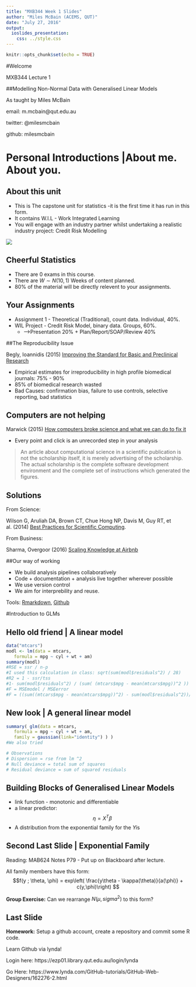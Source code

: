 ```yaml
---
title: "MXB344 Week 1 Slides"
author: "Miles McBain (ACEMS, QUT)"
date: "July 27, 2016"
output:
  ioslides_presentation:
    css: ../style.css
---
```


```r
knitr::opts_chunk$set(echo = TRUE)
```

#Welcome 

MXB344 Lecture 1

##Modelling Non-Normal Data with Generalised Linear Models

As taught by Miles McBain

email: m.mcbain@qut.edu.au

twitter: @milesmcbain

github: milesmcbain

# Personal Introductions |About me. About you.


## About this unit
* This is The capstone unit for statistics -it is the first time it has run in this form.
* It contains W.I.L - Work Integrated Learning
* You will engage with an industry partner whilst undertaking a realistic industry project: Credit Risk Modelling

![](http://www.boq.com.au/media/rebranding/images/logo_BOQ.png)

## Cheerful Statistics
* There are 0 exams in this course.
* There are $W \sim N(10,1)$ Weeks of content planned.
* 80% of the material will be directly relevent to your assignments.

## Your Assignments
* Assignment 1 - Theoretical (Traditional), count data. Individual, 40%.
* WIL Project - Credit Risk Model, binary data. Groups, 60%.
  + -->Presentation 20% + Plan/Report/SOAP/Review 40%

##The Reproducibility Issue

Begly, Ioannidis (2015) [Improving the Standard for Basic and Preclinical Research](http://circres.ahajournals.org/content/116/1/116.long)

* Empirical estimates for irreproducibility in high profile biomedical journals: 75% - 90%
* 85% of biomedical research wasted
* Bad Causes: confirmation bias, failure to use controls, selective reporting, bad statistics 

## Computers are not helping

Marwick (2015) [How computers broke science and what we can do to fix it](https://theconversation.com/how-computers-broke-science-and-what-we-can-do-to-fix-it-49938)

* Every point and click is an unrecorded step in your analysis

> An article about computational science in a scientific publication is not the scholarship itself, it is merely advertising of the scholarship. The actual scholarship is the complete software development environment and the complete set of instructions which generated the figures.

## Solutions

From Science:

Wilson G, Aruliah DA, Brown CT, Chue Hong NP, Davis M, Guy RT, et al. (2014) [Best Practices for Scientific Computing](http://journals.plos.org/plosbiology/article?id=10.1371/journal.pbio.1001745).

From Business:

Sharma, Overgoor (2016) [Scaling Knowledge at Airbnb](https://medium.com/airbnb-engineering/scaling-knowledge-at-airbnb-875d73eff091#.ch3jw2leh)

##Our way of working

* We build analysis pipelines collaboratively
* Code + documentation + analysis live together wherever possible
* We use version control
* We aim for interprebility and reuse.

Tools: [Rmarkdown](rmarkdown.rstudio.co), [Github](https://github.com/)

#Introduction to GLMs

## Hello old friend | A linear model {.codefont}
```r
data("mtcars")
modl <- lm(data = mtcars,
   formula = mpg ~ cyl + wt + am)
summary(modl)
#RSE = ssr / n-p
#I used this calculation in class: sqrt(sum(modl$residuals^2) / 28)
#R2 = 1 - ssr/tss
#1- sum(modl$residuals^2) / (sum( (mtcars$mpg - mean(mtcars$mpg))^2 ))
#F = MSEmodel / MSEerror
#F = ((sum((mtcars$mpg - mean(mtcars$mpg))^2) - sum(modl$residuals^2))/3) / (sum(modl$residuals^2)/28)
```

## New look | A general linear model {.codefont}
```r
summary( glm(data = mtcars,
   formula = mpg ~ cyl + wt + am,
   family = gaussian(link="identity") ) )
#We also tried     

# Observations
# Dispersion = rse from lm ^2
# Null deviance = total sum of squares
# Residual deviance = sum of squared residuals
```

## Building Blocks of Generalised Linear Models
* link function - monotonic and differentiable 
* a linear predictor: $$ \eta = X^{T}\beta$$
* A distribution from the exponential family for the $Yi$s

## Second Last Slide | Exponential Family
Reading: MAB624 Notes P79 - Put up on Blackboard after lecture.

All family members have this form: $$f(y ; \theta, \phi) = exp\left( \frac{y\theta - \kappa(\theta)}{a(\phi)} + c(y,\phi)\right) $$

**Group Exercise:** Can we rearrange $N(\mu,sigma^2)$ to this form?



## Last Slide

**Homework:** Setup a github account, create a repository and commit some R code. 

Learn Github via lynda! 

Login here:
https://ezp01.library.qut.edu.au/login/lynda

Go Here:
https://www.lynda.com/GitHub-tutorials/GitHub-Web-Designers/162276-2.html

